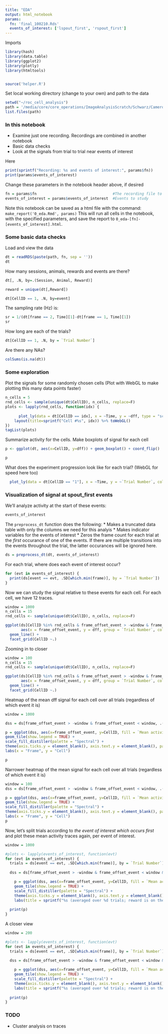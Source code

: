 ```yaml
---
title: "EDA"
output: html_notebook
params:
  fn: 'final_100210.Rds'
  events_of_interest: ['lspout_first', 'rspout_first']
---
```


Imports
```r
library(hash)
library(data.table)
library(ggplot2)
library(plotly)
library(htmltools)


source('helper.R')
```

Set local working directory (change to your own) and path to the data
```r
setwd("~/roc_cell_analysis")
path = '/media/core/core_operations/ImageAnalysisScratch/Schwarz/Cameron/ImagingData/'
list.files(path)
```

### In this notebook

* Examine just one recording. Recordings are combined in another notebook
* Basic data checks
* Look at the signals from trial to trial near events of interest

Here
```r
print(sprintf("Recording: %s and events of interest:", params$fn))
print(params$events_of_interest)
```

Change these parameters in the notebook header above, if desired
```r
fn = params$fn                                  #The recording file to analyze
events_of_interest = params$events_of_interest  #Events to study 
```

Note this notebook can be saved as a html file with the command: `make_report('0_eda.Rmd', params)`
This will run all cells in the notebook, with the specified parameters, and save the report to `0_eda-[fn]-[events_of_interest].html`.

### Some basic data checks

Load and view the data
```r
dt = readRDS(paste(path, fn, sep = ''))
dt
```

How many sessions, animals, rewards and events are there?
```r
dt[, .N, by=.(Session, Animal, Reward)]
```

```r
reward = unique(dt[,Reward])
```

```r
dt[CellID == 1, .N, by=event]
```

The sampling rate (Hz) is: 
```r
sr = 1/(dt[frame == 2, Time][1]-dt[frame == 1, Time][1])
sr
```

How long are each of the trials?
```r
dt[CellID == 1, .N, by = `Trial Number`]
```

Are there any NAs?
```r
colSums(is.na(dt))
```

### Some exploration

Plot the signals for some randomly chosen cells (Plot with WebGL to make plotting this many data points faster)
```r
n_cells = 5
rnd_cells <- sample(unique(dt$CellID), n_cells, replace=F)
plots <- lapply(rnd_cells, function(idx) {
  
      plot_ly(data = dt[CellID == idx], x = ~Time, y = ~dff, type = "scatter", mode = "lines") %>%
    layout(title=sprintf("Cell #%s", idx)) %>% toWebGL()
})
tagList(plots)
```

Summarize activity for the cells. Make boxplots of signal for each cell
```r
p <- ggplot(dt, aes(x=CellID, y=dff)) + geom_boxplot() + coord_flip()

p
```

What does the experiment progression look like for each trial? (WebGL for speed here too)
```r
  plot_ly(data = dt[CellID == "1"], x = ~Time, y = ~`Trial Number`, color = ~event, type = "scatter", mode = "markers") %>% toWebGL()
```

### Visualization of signal at spout_first events

We'll analyze activity at the start of these events:
```r
events_of_interest
```

The `preprocess_dt` function does the following:
* Makes a truncated data table with only the columns we need for this analyis
* Makes indicator variables for the events of interest 
* Zeros the frame count for each trial at the _first_ occurance of one of the events. If there are multiple transitions into the events throughout the trial, the latter occurances will be ignored here. 

```r
ds = preprocess_dt(dt, events_of_interest)
```

For each trial, where does each event of interest occur?
```r
for (evt in events_of_interest) {
  print(ds[event == evt, .SD[which.min(frame)], by = `Trial Number`])
}
```

Now we can study the signal relative to these events for each cell. For each cell, we have 12 traces. 
```r
window = 1000
n_cells = 15
rnd_cells <- sample(unique(dt$CellID), n_cells, replace=F)

ggplot(ds[CellID %in% rnd_cells & frame_offset_event > -window & frame_offset_event < window], 
       aes(x = frame_offset_event, y = dff, group = `Trial Number`, color = `event`)) +
  geom_line() +
  facet_grid(CellID ~.)
```

Zooming in to closer
```r
window = 100
n_cells = 15
rnd_cells <- sample(unique(dt$CellID), n_cells, replace=F)

ggplot(ds[CellID %in% rnd_cells & frame_offset_event > -window & frame_offset_event < window], 
       aes(x = frame_offset_event, y = dff, group = `Trial Number`, color = `event`)) +
  geom_line() +
  facet_grid(CellID ~.)
```

Heatmap of the mean dff signal for each cell over all trials (regardless of which event it is)
```r
window = 1000

dss = ds[frame_offset_event > -window & frame_offset_event < window, .(`Mean activity` = mean(dff)), by = .(frame_offset_event, CellID)]

p = ggplot(dss, aes(x=frame_offset_event, y=CellID, fill = `Mean activity`)) + 
geom_tile(show.legend = TRUE) + 
scale_fill_distiller(palette = "Spectral") + 
theme(axis.ticks.y = element_blank(), axis.text.y = element_blank(), panel.grid.major = element_blank(), panel.grid.minor = element_blank(), panel.background = element_blank()) +
labs(x = "Frame", y = "Cell")

p
```

Narrower heatmap of the mean signal for each cell over all trials (regardless of which event it is)
```r
window = 100
dss = ds[frame_offset_event > -window & frame_offset_event < window, .(`Mean activity` = mean(dff)), by = .(frame_offset_event, CellID)]

p = ggplot(dss, aes(x=frame_offset_event, y=CellID, fill = `Mean activity`)) + 
geom_tile(show.legend = TRUE) + 
scale_fill_distiller(palette = "Spectral") + 
theme(axis.ticks.y = element_blank(), axis.text.y = element_blank(), panel.grid.major = element_blank(), panel.grid.minor = element_blank(), panel.background = element_blank()) +
labs(x = "Frame", y = "Cell")
p
```

Now, let's split trials according to _the event of interest which occurs first_ and plot these mean activity traces again, per event of interest. 

```r
window = 1000

#plots <- lapply(events_of_interest, function(evt) 
for (evt in events_of_interest) {
  trials = ds[event == evt, .SD[which.min(frame)], by = `Trial Number`]$`Trial Number`; 
  
  dss = ds[frame_offset_event > -window & frame_offset_event < window & `Trial Number` %in% trials, .(`Mean activity` = mean(dff)), by = .(frame_offset_event, CellID)]

    p = ggplot(dss, aes(x=frame_offset_event, y=CellID, fill = `Mean activity`)) + 
    geom_tile(show.legend = TRUE) + 
    scale_fill_distiller(palette = "Spectral") + 
    theme(axis.ticks.y = element_blank(), axis.text.y = element_blank(), panel.grid.major = element_blank(), panel.grid.minor = element_blank(), panel.background = element_blank()) +
    labs(title = sprintf("%s (averaged over %d trials; reward is on the %s)", evt, length(trials), reward), x = "Frame", y = "Cell")
    
  print(p)  
}

```

A closer view
```r
window = 200

#plots <- lapply(events_of_interest, function(evt) 
for (evt in events_of_interest) {
  trials = ds[event == evt, .SD[which.min(frame)], by = `Trial Number`]$`Trial Number`
  
  dss = ds[frame_offset_event > -window & frame_offset_event < window & `Trial Number` %in% trials, .(`Mean activity` = mean(dff)), by = .(frame_offset_event, CellID)]

    p = ggplot(dss, aes(x=frame_offset_event, y=CellID, fill = `Mean activity`)) + 
    geom_tile(show.legend = TRUE) + 
    scale_fill_distiller(palette = "Spectral") + 
    theme(axis.ticks.y = element_blank(), axis.text.y = element_blank(), panel.grid.major = element_blank(), panel.grid.minor = element_blank(), panel.background = element_blank()) +
    labs(title = sprintf("%s (averaged over %d trials; reward is on the %s)", evt, length(trials), reward), x = "Frame", y = "Cell")
    
  print(p)  
}
```

### TODO

* Cluster analysis on traces
